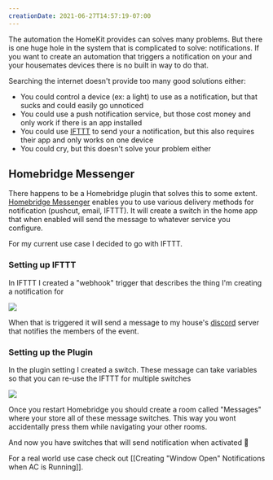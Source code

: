 ```yaml
---
creationDate: 2021-06-27T14:57:19-07:00
---
```


<PostHeader slug="create-switches-that-trigger-notifications" />

The automation the HomeKit provides can solves many problems. But there is one huge hole in the system that is complicated to solve: notifications. If you want to create an automation that triggers a notification on your and your housemates devices there is no built in way to do that.

Searching the internet doesn't provide too many good solutions either:

- You could control a device (ex: a light) to use as a notification, but that sucks and could easily go unnoticed
- You could use a push notification service, but those cost money and only work if there is an app installed
- You could use [IFTTT](https://ifttt.com/home) to send your a notification, but this also requires their app and only works on one device
- You could cry, but this doesn't solve your problem either

## Homebridge Messenger

There happens to be a Homebridge plugin that solves this to some extent. [Homebridge Messenger](https://github.com/potrudeau/homebridge-messenger) enables you to use various delivery methods for notification (pushcut, email, IFTTT). It will create a switch in the home app that when enabled will send the message to whatever service you configure.

For my current use case I decided to go with IFTTT.

### Setting up IFTTT

In IFTTT I created a "webhook" trigger that describes the thing I'm creating a notification for

![](/blog/switch-trigger-1.png)

When that is triggered it will send a message to my house's [discord](https://discord.com) server that notifies the members of the event.

### Setting up the Plugin

In the plugin setting I created a switch. These message can take variables so that you can re-use the IFTTT for multiple switches

![](/blog/switch-trigger-2.png)

Once you restart Homebridge you should create a room called "Messages" where your store all of these message switches. This way you wont accidentally press them while navigating your other rooms.

And now you have switches that will send notification when activated :tada:

For a real world use case check out [[Creating "Window Open" Notifications when AC is Running]].